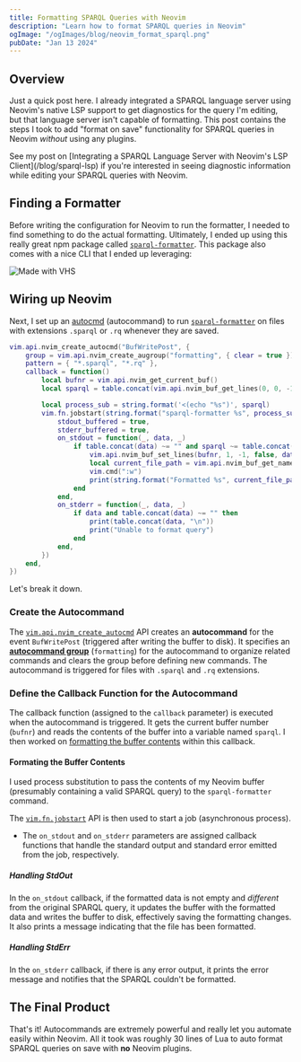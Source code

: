 ```yaml
---
title: Formatting SPARQL Queries with Neovim
description: "Learn how to format SPARQL queries in Neovim"
ogImage: "/ogImages/blog/neovim_format_sparql.png"
pubDate: "Jan 13 2024"
---
```



## Overview

Just a quick post here. I already integrated a SPARQL language server using Neovim's native LSP support to get diagnostics for the query I'm editing, but that language server isn't capable of formatting. This post contains the steps I took to add "format on save" functionality for SPARQL queries in Neovim _without_ using any plugins.

<CaptionedVideo
  src={neovim}
  type="video/mp4"
  caption="Format SPARQL queries on save"
/>

<Callout intent="info">
  See my post on [Integrating a SPARQL Language Server with Neovim's LSP
  Client](/blog/sparql-lsp) if you're interested in seeing diagnostic
  information while editing your SPARQL queries with Neovim.
</Callout>

## Finding a Formatter

Before writing the configuration for Neovim to run the formatter, I needed to find something to do the actual formatting. Ultimately, I ended up using this really great npm package called [`sparql-formatter`](https://github.com/sparqling/sparql-formatter). This package also comes with a nice CLI that I ended up leveraging:

![Made with VHS](https://vhs.charm.sh/vhs-4STwZiEulVmDucXzQcQScK.gif)

## Wiring up Neovim

Next, I set up an [autocmd](https://neovim.io/doc/user/autocmd.html#autocmd) (autocommand) to run [`sparql-formatter`](#finding-a-formatter) on files with extensions `.sparql` or `.rq` whenever they are saved.

```lua title="commands.lua"
vim.api.nvim_create_autocmd("BufWritePost", {
	group = vim.api.nvim_create_augroup("formatting", { clear = true }),
	pattern = { "*.sparql", "*.rq" },
	callback = function()
		local bufnr = vim.api.nvim_get_current_buf()
		local sparql = table.concat(vim.api.nvim_buf_get_lines(0, 0, -1, false), "\n")

		local process_sub = string.format('<(echo "%s")', sparql)
		vim.fn.jobstart(string.format("sparql-formatter %s", process_sub), {
			stdout_buffered = true,
			stderr_buffered = true,
			on_stdout = function(_, data, _)
				if table.concat(data) ~= "" and sparql ~= table.concat(data, "\n") then
					vim.api.nvim_buf_set_lines(bufnr, 1, -1, false, data)
					local current_file_path = vim.api.nvim_buf_get_name(0)
					vim.cmd(":w")
					print(string.format("Formatted %s", current_file_path))
				end
			end,
			on_stderr = function(_, data, _)
				if data and table.concat(data) ~= "" then
					print(table.concat(data, "\n"))
					print("Unable to format query")
				end
			end,
		})
	end,
})
```

Let's break it down.

### Create the Autocommand

The [`vim.api.nvim_create_autocmd`](<https://neovim.io/doc/user/api.html#nvim_create_autocmd()>) API creates an **autocommand** for the event `BufWritePost` (triggered after writing the buffer to disk). It specifies an [**autocommand group**](https://neovim.io/doc/user/autocmd.html#autocmd-groups) (`formatting`) for the autocommand to organize related commands and clears the group before defining new commands. The autocommand is triggered for files with `.sparql` and `.rq` extensions.

### Define the Callback Function for the Autocommand

The callback function (assigned to the `callback` parameter) is executed when the autocommand is triggered. It gets the current buffer number (`bufnr`) and reads the contents of the buffer into a variable named `sparql`. I then worked on [formatting the buffer contents](#formating-the-buffer-contents) within this callback.

#### Formating the Buffer Contents

I used process substitution to pass the contents of my Neovim buffer (presumably containing a valid SPARQL query) to the `sparql-formatter` command.

The [`vim.fn.jobstart`](<https://neovim.io/doc/user/builtin.html#jobstart()>) API is then used to start a job (asynchronous process).
- The `on_stdout` and `on_stderr` parameters are assigned callback functions that handle the standard output and standard error emitted from the job, respectively.

##### Handling StdOut

In the `on_stdout` callback, if the formatted data is not empty and _different_ from the original SPARQL query, it updates the buffer with the formatted data and writes the buffer to disk, effectively saving the formatting changes. It also prints a message indicating that the file has been formatted.

##### Handling StdErr

In the `on_stderr` callback, if there is any error output, it prints the error message and notifies that the SPARQL couldn't be formatted.

## The Final Product

That's it! Autocommands are extremely powerful and really let you automate easily within Neovim. All it took was roughly 30 lines of Lua to auto format SPARQL queries on save with **no** Neovim plugins.

<CaptionedVideo
  src={neovim}
  type="video/mp4"
  caption="Format SPARQL queries on save"
/>
